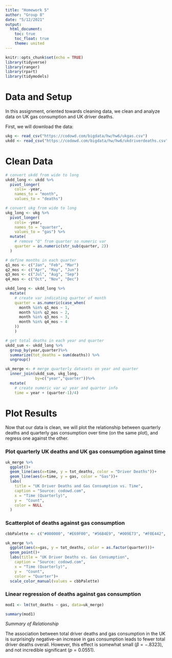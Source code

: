 ```yaml
---
title: "Homework 5"
author: "Group 8"
date: "5/12/2021"
output: 
  html_document:
    toc: true
    toc_float: true
    theme: united
---
```


```r
knitr::opts_chunk$set(echo = TRUE)
library(tidyverse)
library(ranger)
library(rpart)
library(tidymodels)
```

# Data and Setup

In this assignment, oriented towards cleaning data, we clean and analyze data on UK gas consumption and UK driver deaths.

First, we will download the data:
```r
ukg <- read_csv("https://codowd.com/bigdata/hw/hw6/ukgas.csv")
ukdd <- read_csv("https://codowd.com/bigdata/hw/hw6/ukdriverdeaths.csv")
```

# Clean Data
  
```r
# convert ukdd from wide to long
ukdd_long <- ukdd %>%
  pivot_longer(
    cols= -year,
    names_to = "month",
    values_to = "deaths")

# convert ukg from wide to long
ukg_long <- ukg %>%
  pivot_longer(
    cols= -year,
    names_to = "quarter",
    values_to = "gas") %>%
  mutate(
    # remove "Q" from quarter so numeric var
    quarter = as.numeric(str_sub(quarter, 2))
  )
```

```r
# define months in each quarter
q1_mos <- c("Jan", "Feb", "Mar")
q2_mos <- c("Apr", "May", "Jun")
q3_mos <- c("Jul", "Aug", "Sep")
q4_mos <- c("Oct", "Nov", "Dec")

ukdd_long <- ukdd_long %>%
  mutate(
    # create var indicating quarter of month
    quarter = as.numeric(case_when(
      month %in% q1_mos ~ 1, 
      month %in% q2_mos ~ 2,
      month %in% q3_mos ~ 3,
      month %in% q4_mos ~ 4
    ))
    )
```

```r
# get total deaths in each year and quarter
ukdd_sum <- ukdd_long %>%
  group_by(year,quarter)%>%
  summarize(tot_deaths = sum(deaths)) %>%
  ungroup()
```

```r
uk_merge <- # merge quarterly datasets on year and quarter
  inner_join(ukdd_sum, ukg_long, 
             by=c("year","quarter"))%>%
  mutate(
    # create numeric var w/ year and quarter info
    time = year + (quarter-1)/4)
```

# Plot Results

Now that our data is clean, we will plot the relationship between quarterly deaths and quarterly gas consumption over time (on the same plot), and regress one against the other.


###  Plot quarterly UK deaths and UK gas consumption against time  

```r
uk_merge %>%
  ggplot()+
  geom_line(aes(x=time, y = tot_deaths, color = "Driver Deaths"))+
  geom_line(aes(x=time, y = gas, color = "Gas"))+
  labs(
    title = "UK Driver Deaths and Gas Consumption vs. Time",
    caption = "Source: codowd.com",
    x = "Time (Quarterly)",
    y =  "Count",
    color = NULL
  )
```
  
### Scatterplot of deaths against gas consumption

```r
cbbPalette <- c("#000000", "#E69F00", "#56B4E9", "#009E73", "#F0E442", "#0072B2", "#D55E00", "#CC79A7")
```

```r
uk_merge %>%
  ggplot(aes(x=gas, y = tot_deaths, color = as.factor(quarter)))+
  geom_point()+
  labs(title = "UK Driver Deaths vs. Gas Consumption",
    caption = "Source: codowd.com",
    x = "Time (Quarterly)",
    y =  "Count",
    color = "Quarter")+
  scale_color_manual(values = cbbPalette)
```

### Linear regression of deaths against gas consumption  

```r
mod1 <- lm(tot_deaths ~ gas, data=uk_merge)

summary(mod1)
```
*Summary of Relationship*
  
The association between total driver deaths and gas consumption in the UK is surprisingly negative--an increase in gas consumption leads to fewer total driver deaths overall. However, this effect is somewhat small ($\beta=-.8323$), and not incredible significant ($p=0.0551$).  
